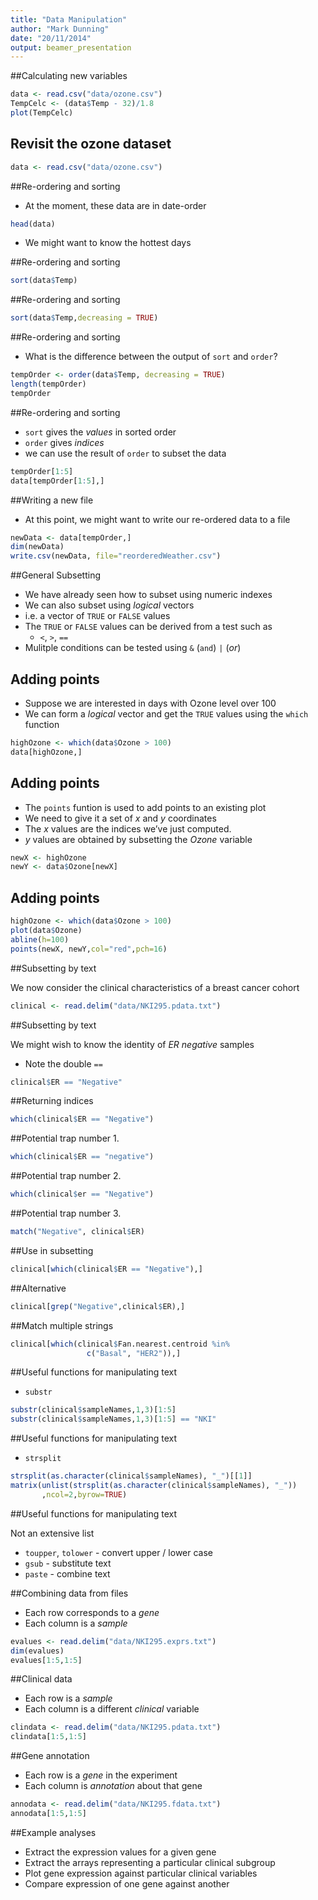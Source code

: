 ```yaml
---
title: "Data Manipulation"
author: "Mark Dunning"
date: "20/11/2014"
output: beamer_presentation
---
```


##Calculating new variables

```r
data <- read.csv("data/ozone.csv")
TempCelc <- (data$Temp - 32)/1.8
plot(TempCelc)
```

## Revisit the ozone dataset

```r
data <- read.csv("data/ozone.csv")
```

##Re-ordering and sorting

- At the moment, these data are in date-order

```r
head(data)
```
- We might want to know the hottest days

##Re-ordering and sorting

```r
sort(data$Temp)
```

##Re-ordering and sorting

```r
sort(data$Temp,decreasing = TRUE)
```

##Re-ordering and sorting

- What is the difference between the output of `sort` and `order`?
```r
tempOrder <- order(data$Temp, decreasing = TRUE)
length(tempOrder)
tempOrder
```

##Re-ordering and sorting

- `sort` gives the *values* in sorted order
- `order` gives *indices*
- we can use the result of `order` to subset the data
```r
tempOrder[1:5]
data[tempOrder[1:5],]
```

##Writing a new file

- At this point, we might want to write our re-ordered data to a file

```r
newData <- data[tempOrder,]
dim(newData)
write.csv(newData, file="reorderedWeather.csv")
```


##General Subsetting

- We have already seen how to subset using numeric indexes
- We can also subset using *logical* vectors
- i.e. a vector of `TRUE` or `FALSE` values
- The `TRUE` or `FALSE` values can be derived from a test such as
  - `<`, `>`, `==`
- Mulitple conditions can be tested using `&` (`and`)  `|` (*or*)


## Adding points

- Suppose we are interested in days with Ozone level over 100
- We can form a *logical* vector and get the `TRUE` values using the `which` function

```r
highOzone <- which(data$Ozone > 100)
data[highOzone,]
```

## Adding points

- The `points` funtion is used to add points to an existing plot
- We need to give it a set of *x* and *y* coordinates
- The *x* values are the indices we've just computed. 
- *y* values are obtained by subsetting the *Ozone* variable

```r
newX <- highOzone
newY <- data$Ozone[newX]
```

## Adding points


```r
highOzone <- which(data$Ozone > 100)
plot(data$Ozone)
abline(h=100)
points(newX, newY,col="red",pch=16)
```


##Subsetting by text

We now consider the clinical characteristics of a breast cancer cohort

```r
clinical <- read.delim("data/NKI295.pdata.txt")
```

##Subsetting by text

We might wish to know the identity of *ER negative* samples

- Note the double `==`

```r

clinical$ER == "Negative"

```

##Returning indices

```r
which(clinical$ER == "Negative")
```

##Potential trap number 1.

```r
which(clinical$ER == "negative")
```

##Potential trap number 2.


```r
which(clinical$er == "Negative")
```

##Potential trap number 3.

```r
match("Negative", clinical$ER)
```


##Use in subsetting

```r
clinical[which(clinical$ER == "Negative"),]
```

##Alternative

```r
clinical[grep("Negative",clinical$ER),]
```

##Match multiple strings

```r
clinical[which(clinical$Fan.nearest.centroid %in% 
                 c("Basal", "HER2")),]
```


##Useful functions for manipulating text

- `substr` 
```r
substr(clinical$sampleNames,1,3)[1:5]
substr(clinical$sampleNames,1,3)[1:5] == "NKI"
```



##Useful functions for manipulating text

- `strsplit`

```r
strsplit(as.character(clinical$sampleNames), "_")[[1]]
matrix(unlist(strsplit(as.character(clinical$sampleNames), "_"))
       ,ncol=2,byrow=TRUE)
```


##Useful functions for manipulating text

Not an extensive list

- `toupper`, `tolower` - convert upper / lower case
- `gsub` -  substitute text
- `paste` - combine text


##Combining data from files

- Each row corresponds to a *gene*
- Each column is a *sample*

```r
evalues <- read.delim("data/NKI295.exprs.txt")
dim(evalues)
evalues[1:5,1:5]
```

##Clinical data

- Each row is a *sample*
- Each column is a different *clinical* variable

```r
clindata <- read.delim("data/NKI295.pdata.txt")
clindata[1:5,1:5]
```

##Gene annotation

- Each row is a *gene* in the experiment
- Each column is *annotation* about that gene

```r
annodata <- read.delim("data/NKI295.fdata.txt")
annodata[1:5,1:5]
```

##Example analyses

- Extract the expression values for a given gene
- Extract the arrays representing a particular clinical subgroup
- Plot gene expression against particular clinical variables
- Compare expression of one gene against another